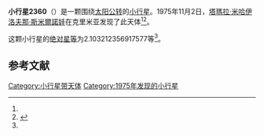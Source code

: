 {{Infobox planet
| bgcolour = #FFFFC0
| name = 2360 Volgo-Don
| symbol = 
| image = 
| caption = 
| discovery = yes
| discovery_ref = 
| discoverer = [[塔瑪拉·米哈伊洛夫那·斯米爾諾娃|塔瑪拉·米哈伊洛夫那·斯米爾諾娃]]
| discovery_site = [[克里米亚|克里米亚]] 
| discovered = 1975年11月2日
| designations = yes
| mp_name = 
| named_after = 
| alt_names = 1975 VD3/ 1949 XD / 1962 XC
| mp_category = [[主带小行星|主带小行星]]
| orbit_ref = <ref name="a">[http://ssd.jpl.nasa.gov/sbdb.cgi?sstr=2360 2360 Volgo-Don] {{Wayback|url=http://ssd.jpl.nasa.gov/sbdb.cgi?sstr=2360 |date=20210717072748 }}，小行星數據庫瀏覽器（JPL Small-Body Database Browser）－[[美国国家航空航天局|美国国家航空航天局]]喷气推进实验室</ref>
| epoch = 2456400.5 (2013年4月18日更新)
| aphelion = {{convert|3.191099052525352|AU|km|3|abbr=on|lk=out}}
| perihelion = {{convert|2.156457865819868|AU|km|3|abbr=on}}
| semimajor = {{convert|2.67377845917261|AU|km|3|abbr=on}}
| eccentricity = 0.193479228
| period = 1596.932491 [[日|日]]<br />4.37[[儒略年|儒略年]]
| avg_speed = 
| inclination = 3.393913617976735
| asc_node = 38.33359564143653
| mean_anomaly = 
| arg_peri = 2.103212356917577
| satellites = 
| physical_characteristics = yes
| dimensions = 
| mass = 
| density = 
| surface_grav = 
| escape_velocity = 
| sidereal_day = 
| axial_tilt = 
| pole_ecliptic_lat = 
| pole_ecliptic_lon = 
| albedo = 
| temperatures= 
| temp_name1 = 
| mean_temp_1 = 
| max_temp_1 = 
| temp_name2 = 
| max_temp_2 = 
| spectral_type = 
| abs_magnitude = 2.103212356917577
}}

'''小行星2360'''（{{lang-en|2360 Volgo-Don}}）是一颗围绕[[太阳|太阳]][[公转|公转]]的[[小行星|小行星]]。1975年11月2日，[[塔瑪拉·米哈伊洛夫那·斯米爾諾娃|塔瑪拉·米哈伊洛夫那·斯米爾諾娃]]在克里米亚发现了此天体<ref name="a" /><ref>{{cite news|title=小行星列表|url=http://cfa-www.harvard.edu/iau/lists/NumberedMPs.txt|accessdate=2013-07-08|newspaper=哈佛大学|archive-date=2008-05-17|archive-url=https://web.archive.org/web/20080517010638/http://cfa-www.harvard.edu/iau/lists/NumberedMPs.txt|dead-url=no}}</ref>。

这颗小行星的[[绝对星等|绝对星等]]为2.103212356917577等<ref name="a" />。

==参考文献==
{{reflist}}
{{Minor Planet Number|[[小行星2359|小行星2359]]|[[小行星2361|小行星2361]]}}

{{小天体}}

[[Category:小行星带天体|Category:小行星带天体]]
[[Category:1975年发现的小行星|Category:1975年发现的小行星]]

{{asteroid-stub}}